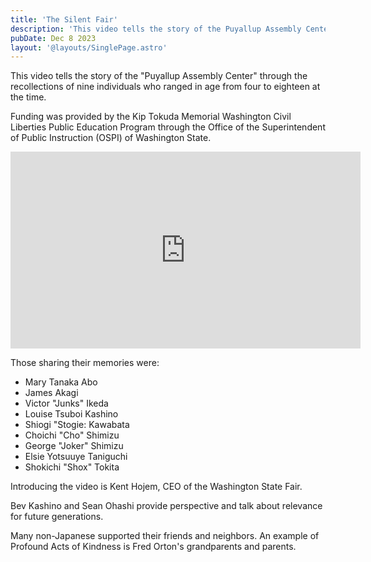 ```yaml
---
title: 'The Silent Fair'
description: 'This video tells the story of the Puyallup Assembly Center through the recollections of nine individuals who ranged in age from four to eighteen at the time. '
pubDate: Dec 8 2023
layout: '@layouts/SinglePage.astro'
---
```

This video tells the story of the "Puyallup Assembly Center" through the recollections of nine individuals who ranged in age from four to eighteen at the time. 

Funding was provided by the Kip Tokuda Memorial Washington Civil Liberties Public Education Program through the Office of the Superintendent of Public Instruction (OSPI) of Washington State.

<iframe width="560" height="315" src="https://www.youtube.com/embed/iUIRUUT-k94?si=ucDDuvBod5ghipSj" title="YouTube video player" frameborder="0" allow="accelerometer; autoplay; clipboard-write; encrypted-media; gyroscope; picture-in-picture; web-share" allowfullscreen></iframe>

Those sharing their memories were:
* Mary Tanaka Abo
* James Akagi
* Victor "Junks" Ikeda
* ​Louise Tsuboi Kashino
* Shiogi "Stogie: Kawabata
* Choichi "Cho" Shimizu
* George "Joker" Shimizu
* Elsie Yotsuuye Taniguchi
* Shokichi "Shox" Tokita

Introducing the video is Kent Hojem, CEO of the Washington State Fair.

Bev Kashino and Sean Ohashi provide perspective and talk about relevance for future generations.

Many non-Japanese supported their friends and neighbors. An example of Profound Acts of Kindness is Fred Orton's grandparents and parents.

